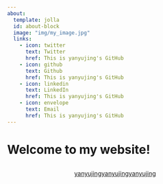 ```yaml
---
about:
  template: jolla
  id: about-block
  image: "img/my_image.jpg"
  links:
    - icon: twitter
      text: Twitter
      href: This is yanyujing's GitHub
    - icon: github
      text: Github
      href: This is yanyujing's GitHub
    - icon: linkedin
      text: LinkedIn
      href: This is yanyujing's GitHub
    - icon: envelope
      text: Email
      href: This is yanyujing's GitHub
---
```


::: {#about-block}
:::

# Welcome to my website!


```{=html}
<div  style="margin: 30px; text-align: center;">
<a class="btn btn-primary" href="" role="button" target="_blank" style="padding: 15px 30px;">yanyujingyanyujingyanyujing</a>
</div>
```

